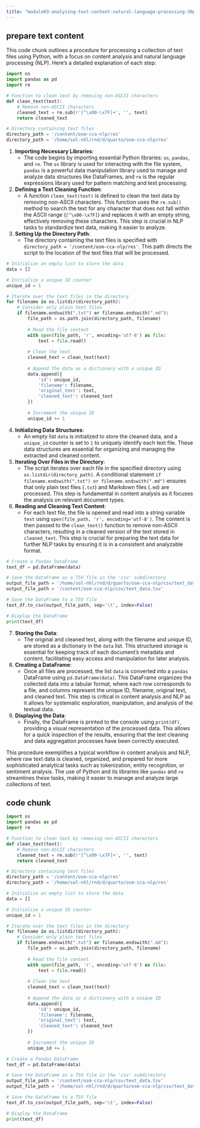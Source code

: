 ```yaml
---
title: "module03-analyzing-text-content-natural-language-processing-30pct/3-1-2-computer-lab.qmd"
---
```


## prepare text content

This code chunk outlines a procedure for processing a collection of text files using Python, with a focus on content analysis and natural language processing (NLP). Here’s a detailed explanation of each step:

```python
import os
import pandas as pd
import re

# Function to clean text by removing non-ASCII characters
def clean_text(text):
    # Remove non-ASCII characters
    cleaned_text = re.sub(r'[^\x00-\x7F]+', '', text)
    return cleaned_text

# Directory containing text files
directory_path = '/content/osm-cca-nlp/res'
directory_path = '/home/sol-nhl/rnd/d/quarto/osm-cca-nlp/res'
```

1. **Importing Necessary Libraries**:
   - The code begins by importing essential Python libraries: `os`, `pandas`, and `re`. The `os` library is used for interacting with the file system, `pandas` is a powerful data manipulation library used to manage and analyze data structures like DataFrames, and `re` is the regular expressions library used for pattern matching and text processing.

2. **Defining a Text Cleaning Function**:
   - A function `clean_text(text)` is defined to clean the text data by removing non-ASCII characters. This function uses the `re.sub()` method to search the text for any character that does not fall within the ASCII range (`[^\x00-\x7F]`) and replaces it with an empty string, effectively removing these characters. This step is crucial in NLP tasks to standardize text data, making it easier to analyze.

3. **Setting Up the Directory Path**:
   - The directory containing the text files is specified with `directory_path = '/content/osm-cca-nlp/res'`. This path directs the script to the location of the text files that will be processed.

```python
# Initialize an empty list to store the data
data = []

# Initialize a unique ID counter
unique_id = 1

# Iterate over the text files in the directory
for filename in os.listdir(directory_path):
    # Consider only plain text files
    if filename.endswith(".txt") or filename.endswith(".md"):
        file_path = os.path.join(directory_path, filename)
        
        # Read the file content
        with open(file_path, 'r', encoding='utf-8') as file:
            text = file.read()
        
        # Clean the text
        cleaned_text = clean_text(text)
        
        # Append the data as a dictionary with a unique ID
        data.append({
            'id': unique_id,
            'filename': filename,
            'original_text': text,
            'cleaned_text': cleaned_text
        })
        
        # Increment the unique ID
        unique_id += 1
```

4. **Initializing Data Structures**:
   - An empty list `data` is initialized to store the cleaned data, and a `unique_id` counter is set to `1` to uniquely identify each text file. These data structures are essential for organizing and managing the extracted and cleaned content.

5. **Iterating Over Files in the Directory**:
   - The script iterates over each file in the specified directory using `os.listdir(directory_path)`. A conditional statement `if filename.endswith(".txt") or filename.endswith(".md")` ensures that only plain text files (`.txt`) and Markdown files (`.md`) are processed. This step is fundamental in content analysis as it focuses the analysis on relevant document types.

6. **Reading and Cleaning Text Content**:
   - For each text file, the file is opened and read into a string variable `text` using `open(file_path, 'r', encoding='utf-8')`. The content is then passed to the `clean_text()` function to remove non-ASCII characters, resulting in a cleaned version of the text stored in `cleaned_text`. This step is crucial for preparing the text data for further NLP tasks by ensuring it is in a consistent and analyzable format.

```python
# Create a Pandas DataFrame
text_df = pd.DataFrame(data)

# Save the DataFrame as a TSV file in the 'csv' subdirectory
output_file_path = '/home/sol-nhl/rnd/d/quarto/osm-cca-nlp/csv/text_data.tsv'
output_file_path = '/content/osm-cca-nlp/csv/text_data.tsv'

# Save the DataFrame to a TSV file
text_df.to_csv(output_file_path, sep='\t', index=False)

# Display the DataFrame
print(text_df)
```

7. **Storing the Data**:
   - The original and cleaned text, along with the filename and unique ID, are stored as a dictionary in the `data` list. This structured storage is essential for keeping track of each document's metadata and content, facilitating easy access and manipulation for later analysis.

8. **Creating a DataFrame**:
   - Once all files are processed, the list `data` is converted into a `pandas` DataFrame using `pd.DataFrame(data)`. This DataFrame organizes the collected data into a tabular format, where each row corresponds to a file, and columns represent the unique ID, filename, original text, and cleaned text. This step is critical in content analysis and NLP as it allows for systematic exploration, manipulation, and analysis of the textual data.

9. **Displaying the Data**:
   - Finally, the DataFrame is printed to the console using `print(df)`, providing a visual representation of the processed data. This allows for a quick inspection of the results, ensuring that the text cleaning and data aggregation processes have been correctly executed.

This procedure exemplifies a typical workflow in content analysis and NLP, where raw text data is cleaned, organized, and prepared for more sophisticated analytical tasks such as tokenization, entity recognition, or sentiment analysis. The use of Python and its libraries like `pandas` and `re` streamlines these tasks, making it easier to manage and analyze large collections of text.

## code chunk

```python
import os
import pandas as pd
import re

# Function to clean text by removing non-ASCII characters
def clean_text(text):
    # Remove non-ASCII characters
    cleaned_text = re.sub(r'[^\x00-\x7F]+', '', text)
    return cleaned_text

# Directory containing text files
directory_path = '/content/osm-cca-nlp/res'
directory_path = '/home/sol-nhl/rnd/d/quarto/osm-cca-nlp/res'

# Initialize an empty list to store the data
data = []

# Initialize a unique ID counter
unique_id = 1

# Iterate over the text files in the directory
for filename in os.listdir(directory_path):
    # Consider only plain text files
    if filename.endswith(".txt") or filename.endswith(".md"):
        file_path = os.path.join(directory_path, filename)
        
        # Read the file content
        with open(file_path, 'r', encoding='utf-8') as file:
            text = file.read()
        
        # Clean the text
        cleaned_text = clean_text(text)
        
        # Append the data as a dictionary with a unique ID
        data.append({
            'id': unique_id,
            'filename': filename,
            'original_text': text,
            'cleaned_text': cleaned_text
        })
        
        # Increment the unique ID
        unique_id += 1

# Create a Pandas DataFrame
text_df = pd.DataFrame(data)

# Save the DataFrame as a TSV file in the 'csv' subdirectory
output_file_path = '/content/osm-cca-nlp/csv/text_data.tsv'
output_file_path = '/home/sol-nhl/rnd/d/quarto/osm-cca-nlp/csv/text_data.tsv'

# Save the DataFrame to a TSV file
text_df.to_csv(output_file_path, sep='\t', index=False)

# Display the DataFrame
print(text_df)
```



